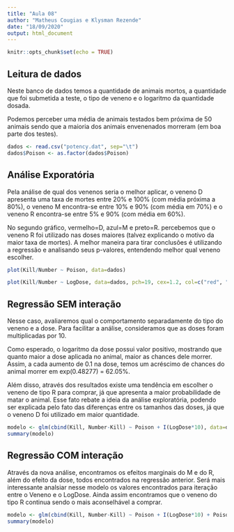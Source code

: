 ```yaml
---
title: "Aula 08"
author: "Matheus Cougias e Klysman Rezende"
date: "18/09/2020"
output: html_document
---
```


```r
knitr::opts_chunk$set(echo = TRUE)
```

## Leitura de dados
Neste banco de dados temos a quantidade de animais mortos, a quantidade que foi submetida a teste, o tipo de veneno e o logaritmo da quantidade dosada.

Podemos perceber uma média de animais testados bem próxima de 50 animais sendo que a maioria dos animais envenenados morreram (em boa parte dos testes). 
```r
dados <- read.csv("potency.dat", sep="\t")
dados$Poison <- as.factor(dados$Poison)
```

## Análise Exporatória
Pela análise de qual dos venenos seria o melhor aplicar, o veneno D apresenta uma taxa de mortes entre 20% e 100% (com média próxima a 80%), o veneno M encontra-se entre 10% e 90% (com média em 70%) e o veneno R encontra-se entre 5% e 90% (com média em 60%).

No segundo gráfico, vermelho=D, azul=M e preto=R. percebemos que o veneno R foi utilizado nas doses maiores (talvez explicando o motivo da maior taxa de mortes). A melhor maneira para tirar conclusões é utilizando a regressão e analisando seus p-valores, entendendo melhor qual veneno escolher.
```r
plot(Kill/Number ~ Poison, data=dados)

plot(Kill/Number ~ LogDose, data=dados, pch=19, cex=1.2, col=c("red", "blue", "black")[dados$Poison])
```


## Regressão SEM interação
Nesse caso, avaliaremos qual o comportamento separadamente do tipo do veneno e a dose. Para facilitar a análise, consideramos que as doses foram multiplicadas por 10.

Como esperado, o logaritmo da dose possui valor positivo, mostrando que quanto maior a dose aplicada no animal, maior as chances dele morrer. Assim, a cada aumento de 0.1 na dose, temos um acréscimo de chances do animal morrer em exp(0.48277) = 62.05%.

Além disso, através dos resultados existe uma tendência em escolher o veneno de tipo R para comprar, já que apresenta a maior probabilidade de matar o animal. Esse fato rebate a ideia da análise exploratória, podendo ser explicada pelo fato das diferenças entre os tamanhos das doses, já que o veneno D foi utilizado em maior quantidade.
```r
modelo <- glm(cbind(Kill, Number-Kill) ~ Poison + I(LogDose*10), data=dados, family=binomial)
summary(modelo)
```


## Regressão COM interação
Através da nova análise, encontramos os efeitos marginais do M e do R, além do efeito da dose, todos encontrados na regressão anterior. Será mais interessante analsiar nesse modelo os valores encontrados para iteração entre o Veneno e o LogDose. Ainda assim encontramos que o veneno do tipo R continua sendo o mais aconselhável a comprar.
```r
modelo <- glm(cbind(Kill, Number-Kill) ~ Poison + I(LogDose*10) + Poison:I(LogDose*10), data=dados, family=binomial)
summary(modelo)
```